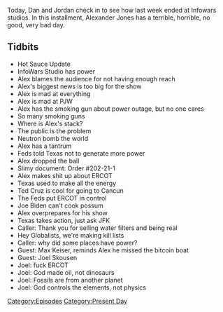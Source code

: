 {{DEFAULTSORT:
    #_EPISODE_0534:February 19, 2021
}}{{Episode
    | title           = February 19, 2021
    | caption         = [https://knowledgefight.libsyn.com/534-february-19-2021 Listen to this episode on Libsyn]
    | episodeNumber   = 534
    | length          = 01:15:31
    | airDate         = February 22, 2021
    | coverageDate    = February 19, 2021
    | episodeType     = [[:Category:Present Day|Present Day]]
    | appearance      = [[Paul Joseph Watson]], [[Ted Cruz]], [[JFK]], [[Max Keiser]], [[Joel Skousen]]
    | oocDrop         = Lawyers are the reason China is going to nuke us
    | previousEpisode = [[533: February 17, 2021]]
    | nextEpisode     = [[535: October 16, 2014]]
}}

{{Stub}}

Today, Dan and Jordan check in to see how last week ended at Infowars studios. In this installment, Alexander Jones has a terrible, horrible, no good, very bad day.

==Tidbits==

*Hot Sauce Update
*InfoWars Studio has power
*Alex blames the audience for not having enough reach
*Alex's biggest news is too big for the show
*Alex is mad at everything
*Alex is mad at PJW
*Alex has the smoking gun about power outage, but no one cares
*So many smoking guns
*Where is Alex's stack?
*The public is the problem
*Neutron bomb the world
*Alex has a tantrum
*Feds told Texas not to generate more power
*Alex dropped the ball
*Slimy document: Order #202-21-1
*Alex makes shit up about ERCOT
*Texas used to make all the energy
*Ted Cruz is cool for going to Cancun
*The Feds put ERCOT in control
*Joe Biden can't cook possum
*Alex overprepares for his show
*Texas takes action, just ask JFK
*Caller: Thank you for selling water filters and being real
*Hey Globalists, we're making kill lists
*Caller: why did some places have power?
*Guest: Max Keiser, reminds Alex he missed the bitcoin boat
*Guest: Joel Skousen
*Joel: fuck ERCOT
*Joel: God made oil, not dinosaurs
*Joel: Fossils are from another planet
*Joel: God controls the elements, not physics

[[Category:Episodes]]
[[Category:Present Day]]